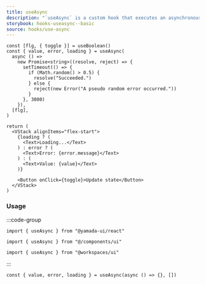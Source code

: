 ```yaml
---
title: useAsync
description: "`useAsync` is a custom hook that executes an asynchronous function and tracks its state."
storybook: hooks-useasync--basic
source: hooks/use-async
---
```


```tsx preview functional client
const [flg, { toggle }] = useBoolean()
const { value, error, loading } = useAsync(
  async () =>
    new Promise<string>((resolve, reject) => {
      setTimeout(() => {
        if (Math.random() > 0.5) {
          resolve("Succeeded.")
        } else {
          reject(new Error("A pseudo random error occurred."))
        }
      }, 3000)
    }),
  [flg],
)

return (
  <VStack alignItems="flex-start">
    {loading ? (
      <Text>Loading...</Text>
    ) : error ? (
      <Text>Error: {error.message}</Text>
    ) : (
      <Text>Value: {value}</Text>
    )}

    <Button onClick={toggle}>Update state</Button>
  </VStack>
)
```

### Usage

:::code-group

```tsx [package]
import { useAsync } from "@yamada-ui/react"
```

```tsx [alias]
import { useAsync } from "@/components/ui"
```

```tsx [monorepo]
import { useAsync } from "@workspaces/ui"
```

:::

```tsx
const { value, error, loading } = useAsync(async () => {}, [])
```
